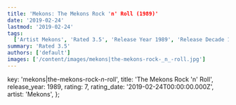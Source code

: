 ```yaml
---
title: 'Mekons: The Mekons Rock 'n' Roll (1989)'
date: '2019-02-24'
lastmod: '2019-02-24'
tags:
  ['Artist Mekons', 'Rated 3.5', 'Release Year 1989', 'Release Decade 1980']
summary: 'Rated 3.5'
authors: ['default']
images: ['/content/images/mekons|the-mekons-rock-_n_-roll.jpg']
---
```


  key: 'mekons|the-mekons-rock-_n_-roll',
  title: 'The Mekons Rock 'n' Roll',
  release_year: 1989,
  rating: 7,
  rating_date: '2019-02-24T00:00:00.000Z',
  artist: 'Mekons',
};

<MusicRating data={data} />
